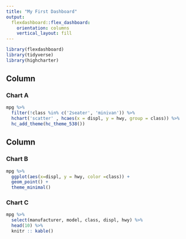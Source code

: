 ---
title: "My First Dashboard"
output: 
  flexdashboard::flex_dashboard:
    orientation: columns
    vertical_layout: fill
---

```{r setup, include=FALSE}
library(flexdashboard)
library(tidyverse)
library(highcharter)
```

Column {data-width=650}
-----------------------------------------------------------------------

### Chart A

```{r}
mpg %>%
  filter(!class %in% c('2seater', 'minivan')) %>% 
  hchart('scatter' , hcaes(x = displ, y = hwy, group = class)) %>% 
  hc_add_theme(hc_theme_538())

```

Column {data-width=350}
-----------------------------------------------------------------------

### Chart B

```{r}
mpg %>% 
  ggplot(aes(x=displ, y = hwy, color =class)) +
  geom_point() + 
  theme_minimal()
```

### Chart C

```{r}
mpg %>% 
  select(manufacturer, model, class, displ, hwy) %>% 
  head(10) %>% 
  knitr :: kable()
```

